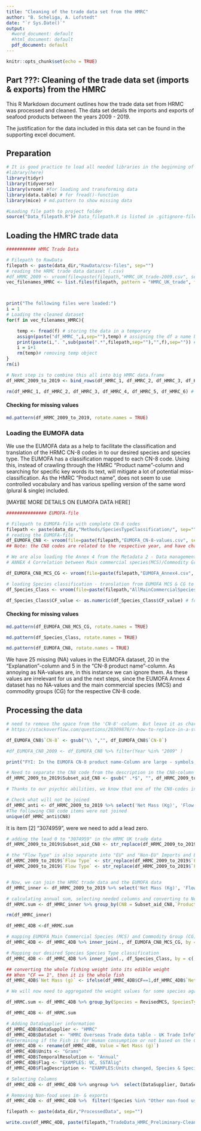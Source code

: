 ```yaml
---
title: "Cleaning of the trade data set from the HMRC"
author: "B. Scheliga, A. Lofstedt"
date: "`r Sys.Date()`"
output:
  #word_document: default
  #html_document: default
  pdf_document: default
---
```


```r
knitr::opts_chunk$set(echo = TRUE)
```

## Part ???: Cleaning of the trade data set (imports & exports) from the HMRC 

This R Markdown document outlines how the trade data set from HRMC was processed and cleaned. The data set details the imports and exports of seafood products between the years 2009 - 2019. 

The justification for the data included in this data set can be found in the supporting excel document.  

## Preparation

```r
# It is good practice to load all needed libraries in the beginning of the scripted
#library(here)
library(tidyr)
library(tidyverse)
library(vroom) #for loading and transforming data
library(data.table) # for fread()-function
library(mice) # md.pattern to show missing data

```

```r
#Loading file path to project folder
source("Data_filepath.R")# Data_filepath.R is listed in .gitignore-file. So, you will need to create that file yourself and provide your respected filepath using "data_dir <- [enter your here]"

```

## Loading the HMRC trade data

```r
########### HMRC Trade Data

# Filepath to RawData 
filepath <- paste(data_dir,"RawData/csv-files", sep="") 
# reading the HRMC trade data dataset (.csv)
#df_HRMC_2009 <- vroom(file=paste(filepath,"HMRC_UK_trade-2009.csv", sep="/"))
vec_filenames_HMRC <- list.files(filepath, pattern = "HMRC_UK_trade", full.names = TRUE)



print("The following files were loaded:")
i = 1
# Loading the cleaned dataset
for(f in vec_filenames_HMRC){

    temp <- fread(f) # storing the data in a temporary 
    assign(paste("df_HMRC_",i,sep=""),temp) # assigning the df a name based on input dataset
    print(paste(i,". ",sub(paste(".*",filepath,sep=""),"",f),sep="")) # print out which dataset files had been used
    i = i+1
    rm(temp)# removing temp object
}
rm(i)

# Next step is to combine this all into big HMRC data.frame
df_HRMC_2009_to_2019 <- bind_rows(df_HMRC_1, df_HMRC_2, df_HMRC_3, df_HMRC_4, df_HMRC_5, df_HMRC_6)

rm(df_HMRC_1, df_HMRC_2, df_HMRC_3, df_HMRC_4, df_HMRC_5, df_HMRC_6) # removing the unneeded df

```

#### Checking for missing values


```r

md.pattern(df_HRMC_2009_to_2019, rotate.names = TRUE)

```

### Loading the EUMOFA data

We use the EUMOFA data as a help to facilitate the classification and translation of the HRMC CN-8 codes in to our desired species and species type. The EUMOFA has a classification mapped to each CN-8 code. Using this, instead of crawling through the HMRC "Product name"-column and searching for specific key words its text, will mitigate a lot of potential miss-classification. As the HMRC "Product name", does not seem to use controlled vocabulary and has various spelling version of the same word (plural & single) included.  

[MAYBE MORE DETAILS ON EUMOFA DATA HERE]

```r
############### EUMOFA-file

# Filepath to EUMOFA-file with complete CN-8 codes
filepath <- paste(data_dir,"Methods/SpeciesTypeClassification/", sep="")
# reading the EUMOFA-file
df_EUMOFA_CN8 <- vroom(file=paste(filepath,"EUMOFA_CN-8-values.csv", sep="/"))
## Note: the CN8 codes are related to the respective year, and have change over time.

# We are also loading the Annex 4 from the Metadata 2 - Data management EUFOMA https://www.eumofa.eu/supply-balance-and-other-methodologies
# ANNEX 4 Correlation between Main commercial species(MCS)/Commodity Groups (CG) and CN-8 from 2001 to 2022 Revision 1.2

df_EUMOFA_CN8_MCS_CG <- vroom(file=paste(filepath,"EUMOFA_Annex4.csv", sep="/"))

# loading Species classification - translation from EUMOFA MCS & CG to the classification we want to use.
df_Species_Class <- vroom(file=paste(filepath,"AllMainCommercialSpecies_translations.csv", sep=""))

df_Species_Class$CF_value <- as.numeric(df_Species_Class$CF_value) # forcing numeric-class for calculation later and to turn the NoData values into NA 

```

#### Checking for missing values

```r

md.pattern(df_EUMOFA_CN8_MCS_CG, rotate.names = TRUE)

md.pattern(df_Species_Class, rotate.names = TRUE)

md.pattern(df_EUMOFA_CN8, rotate.names = TRUE)

```
We have 25 missing (NA) values in the EUMOFA dataset, 20 in the "Explanation"-column and 5 in the "CN-8 product name"-column. As annoying as NA-values are, in this instance we can ignore them. As these values are irrelevant for us and the next steps, since the EUMOFA Annex 4 dataset has no NA-values and the main commercial species (MCS) and commodity groups (CG) for the respective CN-8 code.  

## Processing the data

```r

# need to remove the space from the 'CN-8'-column. But leave it as character, so we don't loose the "0" at the beginning of the CN8 code
# https://stackoverflow.com/questions/20309876/r-how-to-replace-in-a-string

df_EUMOFA_CN8$`CN-8` <- gsub("\\ ","", df_EUMOFA_CN8$`CN-8`)

#df_EUMOFA_CN8_2009 <- df_EUMOFA_CN8 %>% filter(Year %in% "2009" )

print("FYI: In the EUMOFA CN-8 product name-Column are large - symbols, which R does not recognize replaces them with ? in a square")

```

```r

# Need to separate the CN8 code from the description in the CN8-column of the HMRC data
df_HRMC_2009_to_2019$Subset_aid_CN8 <- gsub(" .*$", "", df_HRMC_2009_to_2019$CN8) # subset string before white space

# Thanks to our psychic abilities, we know that one of the CN8-codes in the HRMC Uk trade is missing its lead 0. And we need to deal with that.  

# Check what will not be joined
df_HMRC_anti <- df_HRMC_2009_to_2019 %>% select('Net Mass (Kg)', 'Flow Type', 'Year','Month', 'Subset_aid_CN8', 'CN8') %>%  anti_join(.,df_EUMOFA_CN8, by = c('Subset_aid_CN8' = 'CN-8'))
#The following CN8 code items were not joined
unique(df_HMRC_anti$CN8)


```

It is item [2] "3074959", were we need to add a lead zero. 

```r
# adding the lead 0 to "3074959" in the HRMC UK trade data
df_HRMC_2009_to_2019$Subset_aid_CN8 <- str_replace(df_HRMC_2009_to_2019$Subset_aid_CN8,"3074959","03074959")

# the "Flow Type" is also separate into "EU" and "Non-EU" Imports and Exports
df_HRMC_2009_to_2019$`Flow Type` <- str_replace(df_HRMC_2009_to_2019$`Flow Type`,"Non EU - ","") # needs to be first. Or else line 83 will remove "EU" from "Non EU -"
df_HRMC_2009_to_2019$`Flow Type` <- str_replace(df_HRMC_2009_to_2019$`Flow Type`,"EU - ","")


# Now, we can join the HMRC trade data and the EUMOFA data
df_HMRC_inner <- df_HRMC_2009_to_2019 %>% select('Net Mass (Kg)', 'Flow Type', 'Year','Month', 'Subset_aid_CN8') %>%  inner_join(.,df_EUMOFA_CN8, by = c('Subset_aid_CN8' = 'CN-8', 'Year' ))

```


```r
# calculating annual sum, selecting needed columns and converting to Net Mass from kg to 1000 tonnes
df_HRMC.sum <- df_HMRC_inner %>% group_by(CN8 = Subset_aid_CN8,`Product name` =`CN-8 product name`, Year = Year, Commodity =`Flow Type`, CF) %>% summarise(`Net Mass (g)`= sum(`Net Mass (Kg)`)*1000,`Net Mass (kg)`= sum(`Net Mass (Kg)`))

rm(df_HMRC_inner)

df_HMRC_4DB <-df_HRMC.sum

```



```r

# mapping EUMOFA Main Commercial Species (MCS) and Commodity Group (CG) classification
df_HMRC_4DB <- df_HMRC_4DB %>% inner_join(., df_EUMOFA_CN8_MCS_CG, by = c('CN8' = 'CN8 code', 'Year'))

# Mapping our desired Species Species Type classification
df_HMRC_4DB <- df_HMRC_4DB %>% inner_join(., df_Species_Class, by = c('MCS_descr' = 'MCS (DO NOT TOUCH)'))

## converting the whole fishing weight into its edible weight
## When "CF == 1", then it is the whole fish
df_HMRC_4DB$`Net Mass (g)` <- ifelse(df_HMRC_4DB$CF==1,df_HMRC_4DB$`Net Mass (g)`*df_HMRC_4DB$CF_value,df_HMRC_4DB$`Net Mass (g)`)

# We will now need to aggregated the weight values for some species again. As we have aggregate some some of the species and species type e.g. atlantic & pacific salmon as just salmon

df_HRMC.sum <- df_HMRC_4DB %>% group_by(Species = RevisedMCS, SpeciesType = EUMOFA_ST, Year, Commodity) %>% summarise(`Net Mass (g)`= sum(`Net Mass (kg)`)*1000,`Net Mass (kg)`= sum(`Net Mass (kg)`))

df_HMRC_4DB <- df_HRMC.sum

```

```r

# Adding DataSupplier information
df_HMRC_4DB$DataSupplier <- "HMRC"
df_HMRC_4DB$DataSet <- "HMRC Overseas Trade data table - UK Trade Info"
#determining if the Fish is for Human consumption or not based on the CF from the EUMOFA-file
df_HMRC_4DB <- rename(df_HMRC_4DB, Value =`Net Mass (g)`)
df_HMRC_4DB$Units <- "Grams"
df_HMRC_4DB$TemporalResolution <- "Annual"
df_HMRC_4DB$Flag <- "EXAMPLES: UC, SSTAlig"
df_HMRC_4DB$FlagDescription <- "EXAMPLES:Units changed, Species & Species Type aligned"

```


```r
# Selecting Columns
df_HMRC_4DB <- df_HMRC_4DB %>% ungroup %>%  select(DataSupplier, DataSet, Commodity, Species, SpeciesType, Value, Units, Year, TemporalResolution, Flag, FlagDescription)

# Removing Non-food uses im- & exports
df_HMRC_4DB <- df_HMRC_4DB %>%  filter(!Species %in% "Other non-food use")

filepath <- paste(data_dir,"ProcessedData", sep="")

write.csv(df_HMRC_4DB, paste(filepath,"TradeData_HMRC_Preliminary-Cleaned.csv", sep="/"), row.names = FALSE)

```

